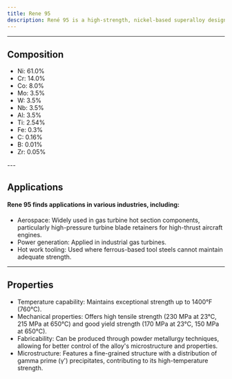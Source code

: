 ---
title: Rene 95
description: René 95 is a high-strength, nickel-based superalloy designed for high-temperature applications. It is an age-hardenable alloy that offers exceptional strength and creep resistance at elevated temperatures, making it suitable for use in gas turbine hot section components.
---


---

## Composition

<Card className='properties'>
  <ul>
    <li>Ni: 61.0%</li>
    <li>Cr: 14.0%</li>
    <li>Co: 8.0%</li>
    <li>Mo: 3.5%</li>
    <li>W: 3.5%</li>
    <li>Nb: 3.5%</li>
    <li>Al: 3.5%</li>
    <li>Ti: 2.54%</li>
    <li>Fe: 0.3%</li>
    <li>C: 0.16%</li>
    <li>B: 0.01%</li>
    <li>Zr: 0.05%</li>
  </ul>
</Card>
---

## Applications

#### Rene 95 finds applications in various industries, including:

- Aerospace: Widely used in gas turbine hot section components, particularly high-pressure turbine blade retainers for high-thrust aircraft engines.
- Power generation: Applied in industrial gas turbines.
- Hot work tooling: Used where ferrous-based tool steels cannot maintain adequate strength.

---

## Properties

- Temperature capability: Maintains exceptional strength up to 1400°F (760°C).
- Mechanical properties: Offers high tensile strength (230 MPa at 23°C, 215 MPa at 650°C) and good yield strength (170 MPa at 23°C, 150 MPa at 650°C).
- Fabricability: Can be produced through powder metallurgy techniques, allowing for better control of the alloy's microstructure and properties.
- Microstructure: Features a fine-grained structure with a distribution of gamma prime (γ') precipitates, contributing to its high-temperature strength.
